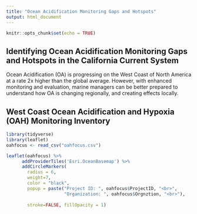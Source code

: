 ```yaml
---
title: "Ocean Acidification Monitoring Gaps and Hotspots"
output: html_document
---
```


```r
knitr::opts_chunk$set(echo = TRUE)
```

## Identifying Ocean Acidification Monitoring Gaps and Hotspots in the California Current System

Ocean Acidification (OA) is progressing on the West Coast of North America at a rate 2x higher than the global average. However, with enhanced monitoring and evaluation, marine managers can be better prepared to understand how OA is changing regionally, and creating effects locally.

## West Coast Ocean Acidification and Hypoxia (OAH) Monitoring Inventory
```r
library(tidyverse)
library(leaflet)
oahfocus <- read_csv("oahfocus.csv")

leaflet(oahfocus) %>%
      addProviderTiles('Esri.OceanBasemap') %>% 
      addCircleMarkers(
        radius = 6, 
        weight=7,
        color = "black",
        popup = paste("Project ID: ", oahfocus$ProjectID, "<br>",
                      "Organization: ", oahfocus$Orgnztion, "<br>"),
          
        stroke=FALSE, fillOpacity = 1)
  
```


